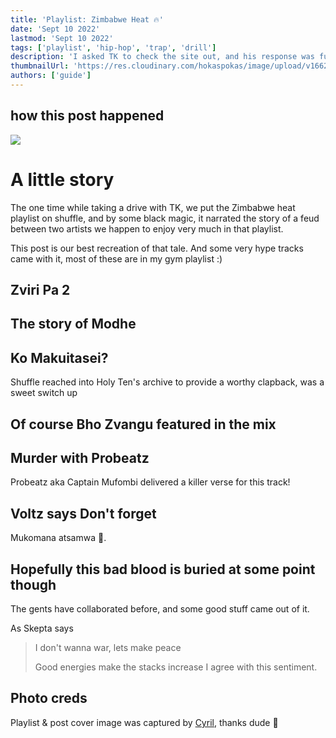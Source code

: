 ```yaml
---
title: 'Playlist: Zimbabwe Heat 🔥'
date: 'Sept 10 2022'
lastmod: 'Sept 10 2022'
tags: ['playlist', 'hip-hop', 'trap', 'drill']
description: 'I asked TK to check the site out, and his response was funny. He gave me shit for not having Shona music on the site, haha'
thumbnailUrl: 'https://res.cloudinary.com/hokaspokas/image/upload/v1662837059/goosebumpsfm/BAC_tennis_court.jpg'
authors: ['guide']
---
```


## how this post happened 
![](https://res.cloudinary.com/hokaspokas/image/upload/v1662835508/goosebumpsfm/tk_zw_faya.jpg)

# A little story

The one time while taking a drive with TK, we put the Zimbabwe heat playlist on shuffle, and by some black magic, it narrated the story of a feud between two artists we happen to enjoy very much in that playlist. 

This post is our best recreation of that tale. And some very hype tracks came with it, most of these are in my gym playlist :)

## Zviri Pa 2
<Track url={'3gf31LRP1LH9D2KWuAc9Mm'} blurb='Apparently this is where the beef started'/>

## The story of Modhe
<Track url={'0yCJfJdysJ270jYZPVBax2'} blurb='Big big energy, there was no recovering from this, lol'/>

## Ko Makuitasei?
<Track url={'293SP4drPhfAiwZHssvXNZ'} genres={['drill']}>
    Shuffle reached into Holy Ten's archive to provide a worthy clapback, was a sweet switch up
</Track>

## Of course Bho Zvangu featured in the mix

## Murder with Probeatz
Probeatz aka Captain Mufombi delivered a killer verse for this track!

## Voltz says Don't forget
Mukomana atsamwa 😬.
<Track url={'42sKpkibxojk4ilOGGmz2Z'} blurb='' genres={['drill']}/>

## Hopefully this bad blood is buried at some point though
The gents have collaborated before, and some good stuff came out of it.

<Track url={'7EVuaOdfAWMJ8iiAAV1QXe'} blurb='' genres={['drill']}/>


As Skepta says
> I don't wanna war, lets make peace
>
> Good energies make the stacks increase
I agree with this sentiment.

<Track url={'27H75QUZMb6C0vNfN3T370'} blurb='People like Skepta are a big influence on the sound we hear in todays Hip Hop in Zim' genres={['grime']}/>

## Photo creds
Playlist & post cover image was captured by [Cyril](https://instagram.com/lecyrilncube.co), thanks dude 🍻